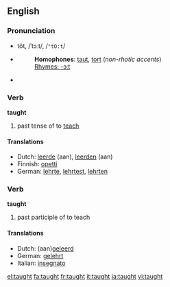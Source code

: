 ==English==

===Pronunciation===
*tôt, /ˈtɔːt/, /<tt>"tO:t</tt>/
*{{audio|en-us-taught.ogg|Audio (US)}}
*:'''Homophones''': [[taut]], [[tort]] (''non-rhotic accents'')
*:[[Rhymes:English:-ɔːt|Rhymes: -ɔːt]]
*{{audio|en-uk-taught.ogg|Audio (UK)}}

===Verb===
'''taught'''

# past tense of to [[teach]]

====Translations====
*Dutch: [[leerde]] (aan), [[leerden]] (aan)
*Finnish: [[opetti]]
*German: [[lehrte]], [[lehrtest]], [[lehrten]]

===Verb===
'''taught'''

# past participle of to teach

====Translations====
*Dutch: (aan)[[geleerd]]
*German: [[gelehrt]]
*Italian: [[insegnato]]

[[el:taught]]
[[fa:taught]]
[[fr:taught]]
[[it:taught]]
[[ja:taught]]
[[vi:taught]]